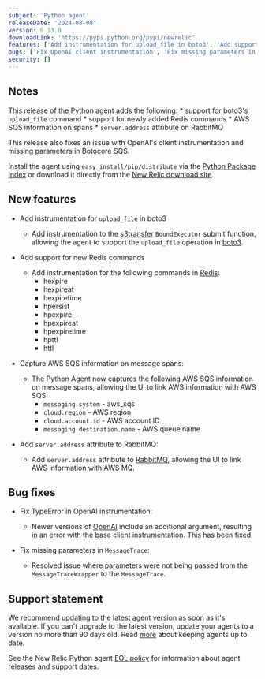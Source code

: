 ```yaml
---
subject: 'Python agent'
releaseDate: '2024-08-08'
version: 9.13.0
downloadLink: 'https://pypi.python.org/pypi/newrelic'
features: ['Add instrumentation for upload_file in boto3', 'Add support for new Redis commands', 'Capture AWS SQS information on message spans', 'Add server.address attribute to RabbitMQ']
bugs: ['Fix OpenAI client instrumentation', 'Fix missing parameters in MessageTrace']
security: []
---
```


## Notes

This release of the Python agent adds the following:
    * support for boto3's `upload_file` command
    * support for newly added Redis commands
    * AWS SQS information on spans
    * `server.address` attribute on RabbitMQ

This release also fixes an issue with OpenAI's client instrumentation and missing parameters in Botocore SQS.

Install the agent using `easy_install/pip/distribute` via the [Python Package Index](https://pypi.python.org/pypi/newrelic) or download it directly from the [New Relic download site](https://download.newrelic.com/python_agent/release).

## New features

* Add instrumentation for `upload_file` in boto3

    * Add instrumentation to the [s3transfer](https://pypi.org/project/s3transfer/) `BoundExecutor` submit function, allowing the agent to support the `upload_file` operation in [boto3](https://pypi.org/project/boto3/).

* Add support for new Redis commands

    * Add instrumentation for the following commands in [Redis](https://pypi.org/project/redis/):
        * hexpire
        * hexpireat
        * hexpiretime
        * hpersist
        * hpexpire
        * hpexpireat
        * hpexpiretime
        * hpttl
        * httl

* Capture AWS SQS information on message spans:

    * The Python Agent now captures the following AWS SQS information on message spans, allowing the UI to link AWS information with AWS SQS:
        * `messaging.system` - aws_sqs
        * `cloud.region` - AWS region
        * `cloud.account.id` - AWS account ID
        * `messaging.destination.name` - AWS queue name

* Add `server.address` attribute to RabbitMQ:

    * Add `server.address` attribute to [RabbitMQ](https://pypi.org/project/rabbitmq/), allowing the UI to link AWS information with AWS MQ.
    
## Bug fixes

* Fix TypeError in OpenAI instrumentation:

    * Newer versions of [OpenAI](https://pypi.org/project/openai/) include an additional argument, resulting in an error with the base client instrumentation.  This has been fixed.

* Fix missing parameters in `MessageTrace`:

    * Resolved issue where parameters were not being passed from the `MessageTraceWrapper` to the `MessageTrace`.

## Support statement

We recommend updating to the latest agent version as soon as it's available. If you can't upgrade to the latest version, update your agents to a version no more than 90 days old. Read [more](/docs/new-relic-solutions/new-relic-one/install-configure/update-new-relic-agent/) about keeping agents up to date.

See the New Relic Python agent [EOL policy](/docs/apm/agents/python-agent/getting-started/python-agent-eol-policy/) for information about agent releases and support dates.
